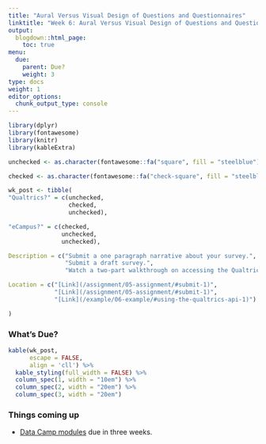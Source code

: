 ```yaml
---
title: "Aural Versus Visual Design of Questions and Questionnaires"
linktitle: "Week 6: Aural Versus Visual Design of Questions and Questionnaires"
output:
  blogdown::html_page:
    toc: true
menu:
  due:
    parent: Due?
    weight: 3
type: docs
weight: 1
editor_options: 
  chunk_output_type: console
---
```


```r
library(dplyr)
library(fontawesome)
library(knitr)
library(kableExtra)
```

```r
unchecked <- as.character(fontawesome::fa("square", fill = "steelblue"))

checked <- as.character(fontawesome::fa("check-square", fill = "steelblue"))

wk_post <- tibble(
"Qualtrics?" = c(unchecked,
                 checked,
                 unchecked),

"eCampus?" = c(checked,
               unchecked,
               unchecked),

Description = c("Submit a one paragraph narrative about your survey.",
                "Submit a draft survey.",
                "Watch a two-part walkthrough on accessing the Qualtrics API visa R."),

Location = c("[Link](/assignment/05-assignment/#submit-1)", 
             "[Link](/assignment/05-assignment/#submit-1)",
             "[Link](/example/06-example/#using-the-qualtrics-api-1)")

)
```

### What's Due?

```r
kable(wk_post, 
      escape = FALSE,
      align = 'cll') %>%
  kable_styling(full_width = FALSE) %>%
  column_spec(1, width = "10em") %>%
  column_spec(2, width = "20em") %>%
  column_spec(3, width = "20em")
```

### Things coming up

- [Data Camp modules](/lesson/05-lesson/#data-camp-1) due in three weeks.



